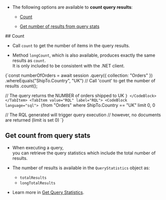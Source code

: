 
<Admonition type="note" title="">

* The following options are available to __count query results__:

    * [Count](../../../client-api/session/querying/how-to-count-query-results.mdx#count)
  
    * [Get number of results from query stats](../../../client-api/session/querying/how-to-count-query-results.mdx#get-count-from-query-stats)

</Admonition>
## Count

* Call `count` to get the number of items in the query results.

* Method `longCount`, which is also available, produces exactly the same results as `count`.  
  It is only included to be consistent with the .NET client.

<Admonition type="note" title="">

<Tabs groupId='languageSyntax'>
<TabItem value="Query" label="Query">
<CodeBlock language="js">
{`const numberOfOrders = await session
    .query({ collection: "Orders" })
    .whereEquals("ShipTo.Country", "UK")
     // Call 'count' to get the number of results
    .count();

// The query returns the NUMBER of orders shipped to UK
`}
</CodeBlock>
</TabItem>
<TabItem value="RQL" label="RQL">
<CodeBlock language="sql">
{`from "Orders"
where ShipTo.Country == "UK" limit 0, 0

// The RQL generated will trigger query execution
// however, no documents are returned (limit is set 0)
`}
</CodeBlock>
</TabItem>
</Tabs>

</Admonition>



## Get count from query stats

* When executing a query,  
  you can retrieve the query statistics which include the total number of results.

* The number of results is available in the `QueryStatistics` object as:  
  * `totalResults`  
  * `longTotalResults`

* Learn more in [Get Query Statistics](../../../client-api/session/querying/how-to-get-query-statistics.mdx). 




